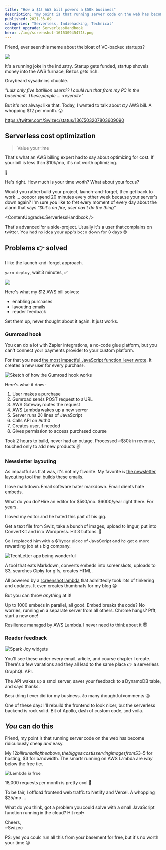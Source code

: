 ```yaml
---
title: "How a $12 AWS bill powers a $50k business"
description: "my point is that running server code on the web has become ridiculously cheap *and* easy"
published: 2021-03-09
categories: "Serverless, Indiehacking, Technical"
content_upgrade: ServerlessHandbook
hero: ./img/screenshot-1615309454713.png
---
```



Friend, ever seen this meme about the bloat of VC-backed startups?

![](./img/SzYypgjpgchiaa3.jpeg)

It's a running joke in the industry. Startup gets funded, startup shovels money into the AWS furnace, Bezos gets rich.

Graybeard sysadmins chuckle.

_"Lulz only five bazillion users?? I could run that from my PC in the basement. These people ... &lt;eyeroll>"_

But it's not always like that. Today, I wanted to talk about _my_ AWS bill. A whopping $12 per month. 😛

https://twitter.com/Swizec/status/1367503207803609090

## Serverless cost optimization

> Value your time

That's what an AWS billing expert had to say about optimizing for cost. If your bill is less than $10k/mo, it's not worth optimizing.

🤯

He's right. How much is your time worth? What about your focus?

Would you rather build your project, launch-and-forget, then get back to work ... ooooor spend 20 minutes every other week because your server's down again? I'm sure _you_ like to fret every moment of every day about the alarm that says _"Shit's on fire, user can't do the thing"_

<ContentUpgrades.ServerlessHandbook />

That's advanced for a side-project. Usually it's a user that complains on twitter. You had no idea your app's been down for 3 days 😅

## Problems 👉 solved

I like the launch-and-forget approach.

`yarn deploy`, wait 3 minutes, ✅

![](giphy:perfection)

Here's what my $12 AWS bill solves:

- enabling purchases
- layouting emails
- reader feedback

Set them up, never thought about it again. It just works.

### Gumroad hook

You can do a lot with Zapier integrations, a no-code glue platform, but you can't connect your payments provider to your custom platform.

For that you need [the most impactful JavaScript function I ever wrote](https://swizec.com/blog/a-javascript-function-that-makes-dollar40000+year). It creates a new user for every purchase.

![Sketch of how the Gumroad hook works](./img/Sketch-of-how-the-Gumroad-hook-works077gb0.png)

Here's what it does:

1.  User makes a purchase
2.  Gumroad sends POST request to a URL
3.  AWS Gateway routes the request
4.  AWS Lambda wakes up a new server
5.  Server runs 20 lines of JavaScript
6.  Calls API on Auth0
7.  Creates user, if needed
8.  Gives permission to access purchased course

Took 2 hours to build, never had an outage. Processed ~$50k in revenue, touched only to add new products ✌️

### Newsletter layouting

As impactful as that was, it's not my favorite. My favorite is [the newsletter layouting tool](https://techletter.app) that builds these emails.

I love markdown. Email software hates markdown. Email clients hate embeds.

What do you do? Hire an editor for $500/mo. $6000/year right there. For years.

I loved my editor and he hated this part of his gig.

Get a text file from Swiz, take a bunch of images, upload to Imgur, put into ConvertKit and into Wordpress. Hit 3 buttons. 🤮

So I replaced him with a $1/year piece of JavaScript and he got a more rewarding job at a big company.

![TechLetter app being wonderful](./img/TechLetter-app-being-wonderfulh0djie.gif)

A tool that eats Markdown, converts embeds into screenshots, uploads to S3, searches Giphy for gifs, creates HTML.

All powered by a [screenshot lambda](https://github.com/Swizec/lambda-screenshot-as-a-service) that admittedly took lots of tinkering and updates. It even creates thumbnails for my blog 😁

But you can throw _anything_ at it!

Up to 1000 embeds in parallel, all good. Embed breaks the code? No worries, running on a separate server from all others. Chrome hangs? Pfft, start a new one!

Resilience managed by AWS Lambda. I never need to think about it 😇

### Reader feedback

![Spark Joy widgets](./img/Spark-Joy-widgetsfic4fd.png)

You'll see these under every email, article, and course chapter I create. There's a few variations and they all lead to the same place 👉 a serverless GraphQL API.

The API wakes up a smol server, saves your feedback to a DynamoDB table, and says thanks.

Best thing I ever did for my business. So many thoughtful comments 😍

One of these days I'll rebuild the frontend to look nicer, but the serverless backend is rock solid. Bit of Apollo, dash of custom code, and voila.

## _You_ can do this

Friend, my point is that running server code on the web has become ridiculously cheap _and_ easy.

My $12 bill runs all of the above, the biggest cost is serving images from S3 – $5 for hosting, $3 for bandwidth. The smarts running on AWS Lambda are _way_ below the free tier.

![Lambda is free](./img/Lambda-is-freedf7cb4.png)

18,000 requests per month is pretty cool 🚀

To be fair, I offload frontend web traffic to Netlify and Vercel. A whopping $25/mo ...

What do you think, got a problem you could solve with a small JavaScript function running in the cloud? Hit reply

Cheers,<br/>
~Swizec

PS: yes you could run all this from your basement for free, but it's no worth your time 😉
